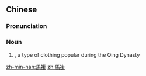 {{also|马褂}}
==Chinese==
{{zh-forms|s=马褂}}
{{wikipedia|lang=zh}}

===Pronunciation===
{{zh-pron
|m=mǎguà
|cat=n
}}

===Noun===
{{zh-noun}}

# {{w|zh:马褂|Magua}}, a type of clothing popular during the Qing Dynasty

[[zh-min-nan:馬褂]]
[[zh:馬褂]]